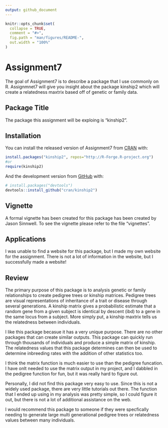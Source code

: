 ```yaml
---
output: github_document
---
```


<!-- README.md is generated from README.Rmd. Please edit that file -->

```r
knitr::opts_chunk$set(
  collapse = TRUE,
  comment = "#>",
  fig.path = "man/figures/README-",
  out.width = "100%"
)
```

# Assignment7


The goal of Assignment7 is to describe a package that I use commonly on R. Assignmnet7 will give you insight about the package kinship2 which will create a relatedness maxtrix based off of genetic or family data. 

## Package Title
The package this assignment will be exploing is "kinship2". 

## Installation

You can install the released version of Assignment7 from [CRAN](https://CRAN.R-project.org) with: 

``` r
install.packages("kinship2", repos="http://R-Forge.R-project.org")
#or
require(kinship2)
```

And the development version from [GitHub](https://github.com/) with:

``` r
# install.packages("devtools")
devtools::install_github("cran/kinship2")
```
## Vignette 

A formal vignette has been created for this package has been created by Jason Sinnwell. To see the vignette please refer to the file "vignettes". 

## Applications 

I was unable to find a website for this package, but I made my own website for the assignment. There is not a lot of information in the website, but I successfully made a website!

## Review

The primary purpose of this package is to analysis genetic or family relationships to create pedigree trees or kinship matrices. Pedigree trees are visual representations of inheritance of a trait or disease through several generations. A kinship matrix gives a probabilistic estimate that a random gene from a given subject is identical by descent (ibd) to a gene in the same locus from a subject. More simply put, a kinship maxtrix tells us the relatedness between individuals. 

I like this package becasue it has a very unique purpose. There are no other packages that can create similar outputs. This package can quickly run through thousands of individuals and produce a simple matrix of kinship. The relatedness values that this package determines can then be used to determine inbreeding rates with the addition of other statistics too. 

I think the matrix function is much easier to use than the pedigree funcation. I have onlt needed to use the matrix output in my project, and I dabbled in the pedigree function for fun, but it was really hard to figure out. 

Personally, I did not find this package very easy to use. Since this is not a widely used package, there are very little tutorials out there. The function that I ended up using in my analysis was pretty simple, so I could figure it out, but there is not a lot of additional assistance on the web. 

I would recommend this package to someone if they were specfically needing to generate large multi generational pedigree trees or relatedness values between many individuals. 
